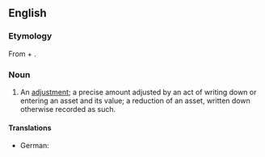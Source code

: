 ==English==

===Etymology===
From {{term|write}} + {{term|down}}.

===Noun===
{{en-noun}}

# {{accounting}} An [[adjustment]]; a precise amount adjusted by an act of writing down or entering an asset and its value; a reduction of an asset, written down otherwise recorded as such.

====Translations====
{{trans-top|adjustment; precise amount adjusted by an act of writing down an asset}}
* German: {{t+|de|Abschreibung|f}}
{{trans-mid}}
{{trans-bottom}}